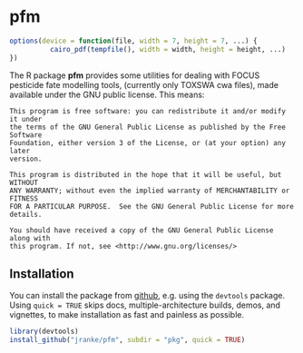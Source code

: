 # pfm
```r
options(device = function(file, width = 7, height = 7, ...) {
          cairo_pdf(tempfile(), width = width, height = height, ...)
})
```
The R package **pfm** provides some utilities for dealing with FOCUS pesticide fate modelling tools,
(currently only TOXSWA cwa files), made available under the GNU public license.
This means:

    This program is free software: you can redistribute it and/or modify it under
    the terms of the GNU General Public License as published by the Free Software
    Foundation, either version 3 of the License, or (at your option) any later
    version.

    This program is distributed in the hope that it will be useful, but WITHOUT
    ANY WARRANTY; without even the implied warranty of MERCHANTABILITY or FITNESS
    FOR A PARTICULAR PURPOSE.  See the GNU General Public License for more
    details.

    You should have received a copy of the GNU General Public License along with
    this program. If not, see <http://www.gnu.org/licenses/>

## Installation

You can install the package from [github](http://github.com/jranke/pfm), e.g.
using the `devtools` package.  Using `quick = TRUE` skips docs,
multiple-architecture builds, demos, and vignettes, to make installation as
fast and painless as possible.

```r
library(devtools)
install_github("jranke/pfm", subdir = "pkg", quick = TRUE)
```
